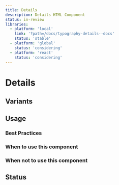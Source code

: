 ```yaml
---
title: Details
description: Details HTML Component
status: in-review
libraries:
  - platform: 'local'
    link: '?path=/docs/typography-details--docs'
    status: 'stable'
  - platform: 'global'
    status: 'considering'
  - platform: 'react'
    status: 'considering'
---
```


# Details

## Variants

## Usage

### Best Practices

### When to use this component

### When not to use this component

## Status

<ComponentStatusBlock componentId="details" />

